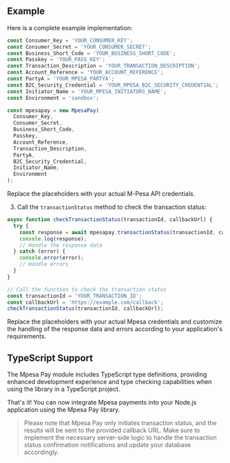 ## Example

Here is a complete example implementation:

```javascript
const Consumer_Key = 'YOUR_CONSUMER_KEY';
const Consumer_Secret = 'YOUR_CONSUMER_SECRET';
const Business_Short_Code = 'YOUR_BUSINESS_SHORT_CODE';
const Passkey = 'YOUR_PASS_KEY';
const Transaction_Description = 'YOUR_TRANSACTION_DESCRIPTION';
const Account_Reference = 'YOUR_ACCOUNT_REFERENCE';
const PartyA = 'YOUR_MPESA_PARTYA';
const B2C_Security_Credential = 'YOUR_MPESA_B2C_SECURITY_CREDENTIAL';
const Initiator_Name = 'YOUR_MPESA_INITIATORS_NAME';
const Environment = 'sandbox';

const mpesapay = new MpesaPay(
  Consumer_Key,
  Consumer_Secret,
  Business_Short_Code,
  Passkey,
  Account_Reference,
  Transaction_Description,
  PartyA,
  B2C_Security_Credential,
  Initiator_Name,
  Environment
);
```

Replace the placeholders with your actual M-Pesa API credentials.

3. Call the `transactionStatus` method to check the transaction status:

```javascript
async function checkTransactionStatus(transactionId, callbackUrl) {
  try {
    const response = await mpesapay.transactionStatus(transactionId, callbackUrl);
    console.log(response);
    // Handle the response data
  } catch (error) {
    console.error(error);
    // Handle errors
  }
}

// Call the function to check the transaction status
const transactionId = 'YOUR_TRANSACTION_ID';
const callbackUrl = 'https://example.com/callback';
checkTransactionStatus(transactionId, callbackUrl);
```

Replace the placeholders with your actual Mpesa credentials and customize the handling of the response data and errors according to your application's requirements.


## TypeScript Support

The Mpesa Pay module includes TypeScript type definitions, providing enhanced development experience and type checking capabilities when using the library in a TypeScript project.


That's it! You can now integrate Mpesa payments into your Node.js application using the Mpesa Pay library.

> Please note that Mpesa Pay only initiates transaction status, and the results will be sent to the provided callback URL. Make sure to implement the necessary server-side logic to handle the transaction status confirmation notifications and update your database accordingly.


